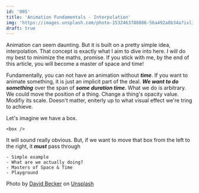 ```yaml
---
id: '005'
title: 'Animation Fundamentals - Interpolation'
img: 'https://images.unsplash.com/photo-1532463788086-56a492a0b34a?ixlib=rb-1.2.1&ixid=MnwxMjA3fDB8MHxwaG90by1wYWdlfHx8fGVufDB8fHx8&auto=format&fit=crop&w=2000&q=80'
draft: true
---
```


Animation can seem daunting. But it is built on a pretty simple idea, interpolation. That concept is exactly what I aim to dive into here. I will do my best to minimize the maths, promise. If you stick with me, by the end of this article, you will become a master of space and time!

Fundamentally, you can not have an animation without _**time**_. If you want to animate something, it is just an implicit part of the deal. _**We want to do something**_ over the span of _**some duration time**_. What we do is arbitrary. We could move the position of a thing. Change a thing's opacity value. Modifiy its scale. Doesn't matter, eniterly up to what visual effect we're tring to achieve.

Let's imagine we have a box.

```
<box />
```

It will sound really obvious. But, if we want to move that box from the left to the right, it _**must**_ pass through

```
- Simple example
- What are we actually doing?
- Masters of Space & Time
- Playground
```

<ImageAttribution>Photo by <a href="https://unsplash.com/@beckerworks?utm_source=unsplash&utm_medium=referral&utm_content=creditCopyText">David Becker</a> on <a href="https://unsplash.com/s/photos/movement?utm_source=unsplash&utm_medium=referral&utm_content=creditCopyText">Unsplash</a></ImageAttribution>
